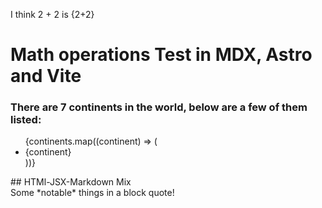 I think 2 + 2 is {2+2}

# Math operations Test in MDX, Astro and Vite

### There are 7 continents in the world, below are a few of them listed:

<ul>
    {continents.map((continent) => (
        <li>{continent}</li>
    ))}
</ul>
## HTMl-JSX-Markdown Mix
<div> Some *notable* things in a block quote!</div>
